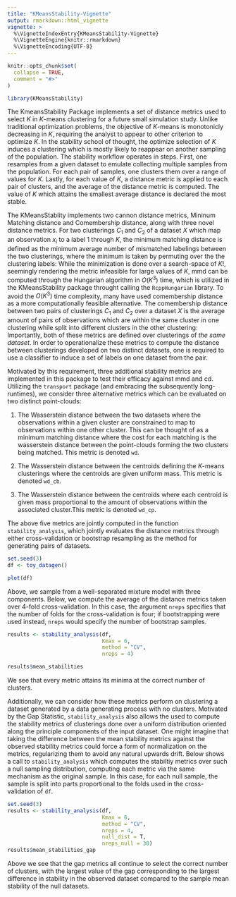 ```yaml
---
title: "KMeansStability-Vignette"
output: rmarkdown::html_vignette
vignette: >
  %\VignetteIndexEntry{KMeansStability-Vignette}
  %\VignetteEngine{knitr::rmarkdown}
  %\VignetteEncoding{UTF-8}
---
```


```r
knitr::opts_chunk$set(
  collapse = TRUE,
  comment = "#>"
)
```

```r
library(KMeansStability)
```

The KmeansStability Package implements a set of distance metrics used to select $K$ in $K$-means clustering for a future small simulation study. Unlike traditional optimization problems, the objective of $K$-means is monotonicly decreasing in $K$, requiring the analyst to appear to other criterion to optimize $K$. In the stability school of thought, the optimize selection of $K$ induces a clustering which is mostly likely to reappear on another sampling of the population. The stability workflow operates in steps. First, one resamples from a given dataset to emulate collecting multiple samples from the population. For each pair of samples, one clusters them over a range of values for $K$. Lastly, for each value of $K$, a distance metric is applied to each pair of clusters, and the average of the distance metric is computed. The value of $K$ which attains the smallest average distance is declared the most stable.

The KMeansStablity implements two cannon distance metrics, Mininum Matching distance and Comembership distance, along with three novel distance metrics. For two clusterings $C_1$ and $C_2$ of a dataset $X$ which map an observation $x_i$ to a label $1$ through $K$, the minimum matching distance is defined as the minimum average number of mismatched labelings between the two clusterings, where the minimum is taken by permuting over the the clustering labels: \begin{align*}
mmd(C_1, C_2) = \frac{1}{n}\min_{\pi} \sum_{i=1}^n C_1(x_i) \neq \pi(C_2(x_i)).
\end{align*} While the minimization is done over a search-space of $K!$, seemingly rendering the metric infeasible for large values of $K$, mmd can be computed through the Hungarian algorithm in $O(K^3)$ time, which is utilized in the KMeansStability package throught calling the `RcppHungarian` library. To avoid the $O(K^3)$ time complexity, many have used comembership distance as a more computationally feasible alternative. The comembership distance between two pairs of clusterings $C_1$ and $C_2$ over a dataset $X$ is the average amount of pairs of observations which are within the same cluster in one clustering while split into different clusters in the other clustering: \begin{align*}
cd(C_1, C_2) = \frac{2}{n(n-1)}\sum_{i,j} I_{C_1(x_i) = C_1(x_j)}I_{C_2(x_i) \neq C_2(x_j)} + I_{C_1(x_i) \neq C_1(x_j)}I_{C_2(x_i) = C_2(x_j)}
\end{align*} Importantly, both of these metrics are defined over clusterings of *the same dataset*. In order to operationalize these metrics to compute the distance between clusterings developed on two distinct datasets, one is required to use a classifier to induce a set of labels on one dataset from the pair.

Motivated by this requirement, three additional stability metrics are implemented in this package to test their efficacy against mmd and cd. Utilizing the `transport` package (and embracing the subsequently long-runtimes), we consider three alternative metrics which can be evaluated on two distinct point-clouds:

1.  The Wasserstein distance between the two datasets where the observations within a given cluster are constrained to map to observations within one other cluster. This can be thought of as a minimum matching distance where the cost for each matching is the wasserstein distance between the point-clouds forming the two clusters being matched. This metric is denoted `wd`.

2.  The Wasserstein distance between the centroids defining the $K$-means clusterings where the centroids are given uniform mass. This metric is denoted `wd_cb`.

3.  The Wasserstein distance between the centroids where each centroid is given mass proportional to the amount of observations within the associated cluster.This metric is denoted `wd_cp`.

The above five metrics are jointly computed in the function `stability_analysis`, which jointly evaluates the distance metrics through either cross-validation or bootstrap resampling as the method for generating pairs of datasets.

```r
set.seed(3)
df <- toy_datagen() 

plot(df)
```

Above, we sample from a well-separated mixture model with three components. Below, we compute the average of the distance metrics taken over 4-fold cross-validation. In this case, the argument `nreps` specifies that the number of folds for the cross-validation is four; if bootstrapping were used instead, `nreps` would specify the number of bootstrap samples.

```r
results <- stability_analysis(df, 
                              Kmax = 6, 
                              method = "CV", 
                              nreps = 4)

results$mean_stabilities
```

We see that every metric attains its minima at the correct number of clusters.

Additionally, we can consider how these metrics perform on clustering a dataset generated by a data generating process with no clusters. Motivated by the Gap Statistic, `stability_analysis` also allows the used to compute the stability metrics of clusterings done over a uniform distribution oriented along the principle components of the input dataset. One might imagine that taking the difference between the mean stability metrics against the observed stability metrics could force a form of normalization on the metrics, regularizing them to avoid any natural upwards drift. Below shows a call to `stability_analysis` which computes the stabiltiy metrics over such a null sampling distribution, computing each metric via the same mechanism as the original sample. In this case, for each null sample, the sample is split into parts proportional to the folds used in the cross-validation of `df`.

```r
set.seed(3)
results <- stability_analysis(df, 
                              Kmax = 6, 
                              method = "CV",
                              nreps = 4, 
                              null_dist = T, 
                              nreps_null = 30)
results$mean_stabilities_gap

```

Above we see that the gap metrics all continue to select the correct number of clusters, with the largest value of the gap corresponding to the largest difference in stability in the observed dataset compared to the sample mean stability of the null datasets.
